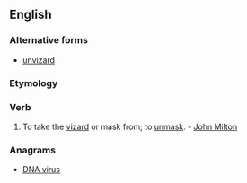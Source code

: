 ==English==

===Alternative forms===
* [[unvizard]]

===Etymology===
{{prefix|un|vizard}}

===Verb===
{{en-verb}}

# {{context|obsolete|lang=en}} To take the [[vizard]] or mask from; to [[unmask]]. - [[w:John Milton|John Milton]]

===Anagrams===
* [[DNA virus#English|DNA virus]]